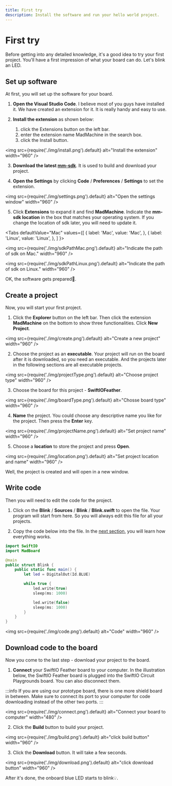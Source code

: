 ```yaml
---
title: First try
description: Install the software and run your hello world project.
---
```


# First try

Before getting into any detailed knowledge, it's a good idea to try your first project. You'll have a first impression of what your board can do. Let's blink an LED. 

## Set up software 

At first, you will set up the software for your board.

1. **Open the Visual Studio Code**. I believe most of you guys have installed it. We have created an extension for it. It is really handy and easy to use.

2. **Install the extension** as shown below:
    1. click the Extensions button on the left bar.
    2. enter the extension name MadMachine in the search box.
    3. click the Install button.

<img
  src={require('./img/install.png').default}
  alt="Install the extension" width="960"
/>

3. **Download the latest [mm-sdk](https://github.com/madmachineio/mm-sdk/releases)**. It is used to build and download your project.

4. **Open the Settings** by clicking **Code** / **Preferences** / **Settings** to set the extension.

<img
  src={require('./img/settings.png').default}
  alt="Open the settings window" width="960"
/>


5. Click **Extensions** to expand it and find **MadMachine**. Indicate the **mm-sdk location** in the box that matches your operating system. If you change the location of sdk later, you will need to update it. 


<Tabs
  defaultValue="Mac"
  values={[
    { label: 'Mac', value: 'Mac', },
    { label: 'Linux', value: 'Linux', },
  ]
}>

<TabItem value="Mac">

<img
  src={require('./img/sdkPathMac.png').default}
  alt="Indicate the path of sdk on Mac." width="960"
/>

</TabItem>
<TabItem value="Linux">

<img
  src={require('./img/sdkPathLinux.png').default}
  alt="Indicate the path of sdk on Linux." width="960"
/>

</TabItem>
</Tabs>



OK, the software gets prepared👏.

## Create a project

Now, you will start your first project.

1. Click the **Explorer** button on the left bar. Then click the extension **MadMachine** on the bottom to show three functionalities. Click **New Project**.

<img
  src={require('./img/create.png').default}
  alt="Create a new project" width="960"
/>

2. Choose the project as an **executable**. Your project will run on the board after it is downloaded, so you need an executable. And the projects later in the following sections are all executable projects.

<img
  src={require('./img/projectType.png').default}
  alt="Choose project type" width="960"
/>


3. Choose the board for this project - **SwiftIOFeather**.

<img
  src={require('./img/boardType.png').default}
  alt="Chosse board type" width="960"
/>

4. **Name** the project. You could choose any descriptive name you like for the project. Then press the **Enter** key.

<img
  src={require('./img/projectName.png').default}
  alt="Set project name" width="960"
/>

5. Choose a **location** to store the project and press **Open**.

<img
  src={require('./img/location.png').default}
  alt="Set project location and name" width="960"
/>

Well, the project is created and will open in a new window.

## Write code

Then you will need to edit the code for the project. 

1. Click on the **Blink** / **Sources** / **Blink** / **Blink.swift** to open the file. Your program will start from here. So you will always edit this file for all your projects.

2. Copy the code below into the file. In the [next section](../modules/led), you will learn how everything works.

```swift title="Blink.swift" showLineNumbers
import SwiftIO
import MadBoard

@main
public struct Blink {
    public static func main() {
        let led = DigitalOut(Id.BLUE)

        while true {
            led.write(true)
            sleep(ms: 1000)

            led.write(false)
            sleep(ms: 1000)
        }
    }
}
```

<img
  src={require('./img/code.png').default}
  alt="Code" width="960"
/>

## Download code to the board

Now you come to the last step - download your project to the board.

1. **Connect** your SwiftIO Feather board to your computer. In the illustration below, the SwiftIO Feather board is plugged into the SwiftIO Circuit Playgrounds board. You can also disconnect them. 

:::info
If you are using our prototype board, there is one more shield board in between. Make sure to connect its port to your computer for code downloading instead of the other two ports.
:::

<img
  src={require('./img/connect.png').default}
  alt="Connect your board to computer" width="480"
/>


2. Click the **Build** button to build your project.

<img
  src={require('./img/build.png').default}
  alt="click build button" width="960"
/>

3. Click the **Download** button. It will take a few seconds.

<img
  src={require('./img/download.png').default}
  alt="click download button" width="960"
/>

After it's done, the onboard blue LED starts to blink💡.